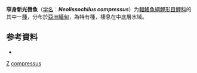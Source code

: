 {{Speciesbox
| genus = Neolissochilus
| species = compressus
| status = NE
| status_system = IUCN3.1
| authority = [[Day|Day]], 1870
| synonyms = *''Barbus compressus''<br><small>Day, 1870</small>
*''Neolissocilus compressus''<br><small>Day, 1870</small>
}}

'''窄身新光唇魚'''（[[学名|学名]]：'''''Neolissochilus compressus'''''）为[[輻鰭魚綱|輻鰭魚綱]][[鯉形目|鯉形目]][[鲤科|鲤科]]的其中一[[種|種]]，分布於[[亞洲|亞洲]][[緬甸|緬甸]]，為特有種，棲息在中底層水域。

== 参考資料 ==
{{refbegin}}
*{{FishBase_species|genus=Neolissochilus|species=compressus|year=2011|month=12}}
{{refend}}

{{taxonbar}}

[[Category:1870年描述的鱼类|Z]]
[[Category:新光唇魚屬|compressus]]


{{鯉形目小作品}}